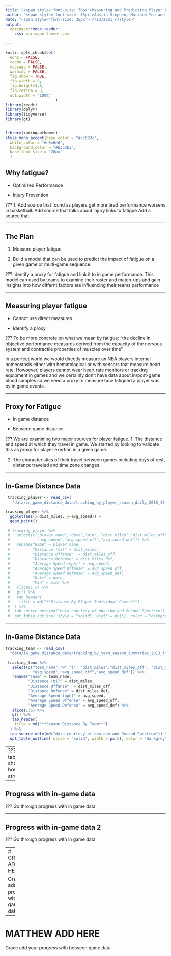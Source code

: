 ```yaml
---
title: "<span style='font-size: 70px'>Measuring and Predicting Player Fatigue in the NBA </style>"
author: "<span style='font-size: 35px'>Austin Stephen, Matthew Yep and Grace Fain </style>"
date: "<span style='font-size: 35px'> 7/13/2021 </style>"
output:
  xaringan::moon_reader:
    css: xaringan-themer.css
    
---
```

<style type="text/css">

h1.title {
  font-size: 10px;
}

</style>

```r
knitr::opts_chunk$set(
  echo = FALSE,
  cache = FALSE,
  message = FALSE,
  warning = FALSE,
  fig.show = TRUE,
  fig.width = 9, 
  fig.height=3.5,
  fig.retina = 3,
  out.width = "100%"
                      )
library(readr)
library(dplyr)
library(tidyverse)
library(gt)
 
```

```r
library(xaringanthemer)
style_mono_accent(base_color = "#cc002c",
  white_color = "#e6e6e6",
  background_color = "#b3b3b3",
  base_font_size = "28px"
  )
```

## Why fatigue?

- Optimized Performance  

- Injury Prevention   


???
1. Add source that found as players get more tired performance worsens in basketball.
Add source that talks about injury links to fatigue 
Add a source that 

---

## The Plan

1. Measure player fatigue  
  
2. Build a model that can be used to predict the impact of fatigue on a given game or multi-game sequence.  


???
Identify a proxy for fatigue and link it to in game performance.
This model can used by teams to examine their roster and match-ups and gain insights into 
how differnt factors are influencing their teams performance

---

## Measuring player fatigue

- Cannot use direct measures  
  
- Identify a proxy

???
To be more concrete on what we mean by fatigue: 
"the decline in objective performance measures derived from the capacity 
of the nervous system and contractile properties of muscles over time"

In a perfect world we would directly measure an NBA players internal homeostasis
either with hematological or with sensors that measure heart rate. Howoever, 
players cannot wear heart rate monitors or tracking equipment in games and we 
certainly don't have data about in/post-game blood samples so we need a proxy 
to measure how fatigued a player was by in game events.


---

## Proxy for Fatigue

- In game distance  

- Between game distance

???
We are examining two major sources for player fatigue.
1. The distance and speed at which they travel in game. 
We started by looking to validate this as proxy for player exertion in a given game.

2. The characteristics of their travel between games including days of rest,
distance traveled and time zone changes.


---

## In-Game Distance Data  

```r
 tracking_player <- read_csv(
   "data/in_game_distance_data/tracking_by_player_season_daily_2018_19.csv")

tracking_player %>%
  ggplot(aes(x=dist_miles, y=avg_speed)) +
  geom_point()

 # tracking_player %>%
 #   select(c("player_name","date","min", "dist_miles","dist_miles_off", "dist_miles_def",
 #            "avg_speed","avg_speed_off","avg_speed_def")) %>%
 #   rename("Name" = player_name,
 #          "Distance (mi)" = dist_miles,
 #          "Distance Offense"  = dist_miles_off,
 #          "Distance Defense" = dist_miles_def,
 #          "Average Speed (mph)" = avg_speed,
 #          "Average Speed Offense" = avg_speed_off,
 #          "Average Speed Defense" = avg_speed_def,
 #          "Date" = date,
 #          "Min" = min) %>%
 #   slice(1:5) %>%
 #   gt() %>%
 #   tab_header(
 #    title = md("**Distance By Player Individual Games**")
 #  ) %>%
 #  tab_source_note(md("data courtesy of nba.com and Second Spectrum")) %>%
 #  opt_table_outline( style = "solid", width = px(5), color = "darkgrey")

```


---

## In-Game Distance Data

```r
tracking_team <- read_csv(
  "data/in_game_distance_data/tracking_by_team_season_summaries_2013_to_20.csv")

 tracking_team %>%
   select(c("team_name","w","l", "dist_miles","dist_miles_off", "dist_miles_def",
            "avg_speed","avg_speed_off","avg_speed_def")) %>%
   rename("Team" = team_name,
          "Distance (mi)" = dist_miles,
          "Distance Offense"  = dist_miles_off,
          "Distance Defense" = dist_miles_def,
          "Average Speed (mph)" = avg_speed,
          "Average Speed Offense" = avg_speed_off,
          "Average Speed Defense" = avg_speed_def) %>%
   slice(1:5) %>%
   gt() %>%
   tab_header(
    title = md("**Season Distance By Team**")
  ) %>%
  tab_source_note(md("data courtesy of nba.com and Second Spectrum")) %>%
  opt_table_outline( style = "solid", width = px(5), color = "darkgrey")
```

---
???
Insert table showing how it is structured

---

## Progress with in-game data 

???
Go through progress with in game data

---

## Progress with in-game data 2

???
Go through progress with in game data

---
# GRACE ADD HERE 

Grace add your progress with in-game data

---
# MATTHEW ADD HERE
Grace add your progress with between game data

